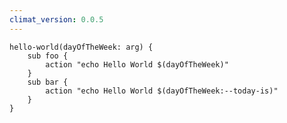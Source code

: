 ```yaml
---
climat_version: 0.0.5
---
```

```clidsl title=mapping-args.cli
hello-world(dayOfTheWeek: arg) {
    sub foo {
        action "echo Hello World $(dayOfTheWeek)"
    }
    sub bar {
        action "echo Hello World $(dayOfTheWeek:--today-is)"
    }
}
```